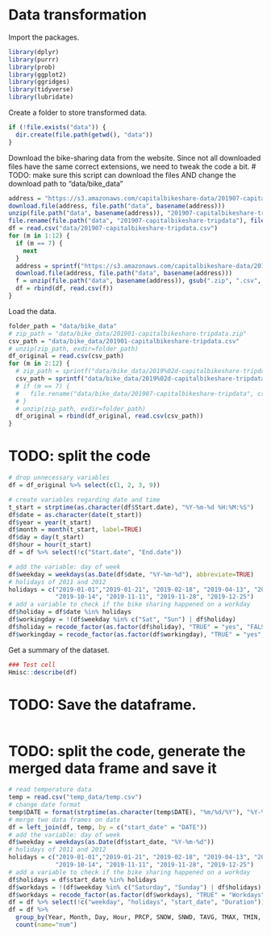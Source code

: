 # Data transformation
Import the packages.
```r
library(dplyr)
library(purrr)
library(prob)
library(ggplot2)
library(ggridges)
library(tidyverse)
library(lubridate)
```

Create a folder to store transformed data.
```r
if (!file.exists("data")) {
  dir.create(file.path(getwd(), "data"))
}
```

Download the bike-sharing data from the website. Since not all downloaded files have the same correct extensions, we need to tweak the code a bit. 
# TODO: make sure this script can download the files AND change the download path to "data/bike_data"
```r
address = "https://s3.amazonaws.com/capitalbikeshare-data/201907-capitalbikeshare-tripdata.zip"
download.file(address, file.path("data", basename(address)))
unzip(file.path("data", basename(address)), "201907-capitalbikeshare-tripdata", exdir=file.path("data"))
file.rename(file.path("data", "201907-capitalbikeshare-tripdata"), file.path("data", "201907-capitalbikeshare-tripdata.csv"))
df = read.csv("data/201907-capitalbikeshare-tripdata.csv")
for (m in 1:12) {
  if (m == 7) {
    next
  }
  address = sprintf("https://s3.amazonaws.com/capitalbikeshare-data/2019%02d-capitalbikeshare-tripdata.zip",m)
  download.file(address, file.path("data", basename(address)))
  f = unzip(file.path("data", basename(address)), gsub(".zip", ".csv", basename(address)), exdir=file.path("data"))
  df = rbind(df, read.csv(f))
}
```

Load the data.
```r
folder_path = "data/bike_data"
# zip_path = "data/bike_data/201901-capitalbikeshare-tripdata.zip"
csv_path = "data/bike_data/201901-capitalbikeshare-tripdata.csv"
# unzip(zip_path, exdir=folder_path)
df_original = read.csv(csv_path)
for (m in 2:12) {
  # zip_path = sprintf("data/bike_data/2019%02d-capitalbikeshare-tripdata.zip", m)
  csv_path = sprintf("data/bike_data/2019%02d-capitalbikeshare-tripdata.csv", m)
  # if (m == 7) {
  #   file.rename("data/bike_data/201907-capitalbikeshare-tripdata", csv_path)
  # }
  # unzip(zip_path, exdir=folder_path)
  df_original = rbind(df_original, read.csv(csv_path))
}
```

# TODO: split the code
```r
# drop unnecessary variables
df = df_original %>% select(c(1, 2, 3, 9))

# create variables regarding date and time
t_start = strptime(as.character(df$Start.date), "%Y-%m-%d %H:%M:%S")
df$date = as.character(date(t_start))
df$year = year(t_start)
df$month = month(t_start, label=TRUE)
df$day = day(t_start)
df$hour = hour(t_start)
df = df %>% select(!c("Start.date", "End.date"))

# add the variable: day of week
df$weekday = weekdays(as.Date(df$date, "%Y-%m-%d"), abbreviate=TRUE)
# holidays of 2011 and 2012
holidays = c("2019-01-01","2019-01-21", "2019-02-18", "2019-04-13", "2019-05-27", "2019-07-04", "2019-09-02",
             "2019-10-14", "2019-11-11", "2019-11-28", "2019-12-25")
# add a variable to check if the bike sharing happened on a workday
df$holiday = df$date %in% holidays
df$workingday = !(df$weekday %in% c("Sat", "Sun") | df$holiday)
df$holiday = recode_factor(as.factor(df$holiday), "TRUE" = "yes", "FALSE" = "no")
df$workingday = recode_factor(as.factor(df$workingday), "TRUE" = "yes", "FALSE" = "no")
```

Get a summary of the dataset.
```r
### Test cell
Hmisc::describe(df)
```

# TODO: Save the dataframe.
```r

```


# TODO: split the code, generate the merged data frame and save it
```r
# read temperature data
temp = read.csv("temp_data/temp.csv")
# change date format
temp$DATE = format(strptime(as.character(temp$DATE), "%m/%d/%Y"), "%Y-%m-%d")
# merge two data frames on date
df = left_join(df, temp, by = c("start_date" = "DATE"))
# add the variable: day of week
df$weekday = weekdays(as.Date(df$start_date, "%Y-%m-%d"))
# holidays of 2011 and 2012
holidays = c("2019-01-01","2019-01-21", "2019-02-18", "2019-04-13", "2019-05-27", "2019-07-04", "2019-09-02",
             "2019-10-14", "2019-11-11", "2019-11-28", "2019-12-25")
# add a variable to check if the bike sharing happened on a workday
df$holidays = df$start_date %in% holidays
df$workdays = !(df$weekday %in% c("Saturday", "Sunday") | df$holidays)
df$workdays = recode_factor(as.factor(df$workdays), "TRUE" = "Workdays", "FALSE" = "Non-workdays")
df = df %>% select(!c("weekday", "holidays", "start_date", "Duration"))
df = df %>% 
  group_by(Year, Month, Day, Hour, PRCP, SNOW, SNWD, TAVG, TMAX, TMIN, workdays, Member.type) %>%
  count(name="num")
```



